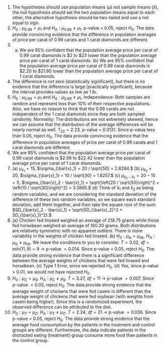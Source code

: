 1. The hypotheses should use population means ($\mu$) not sample means ($\bar{x}$), the null hypothesis should set the two population means equal to each other, the alternative hypothesis should be two-tailed and use a not equal to sign.
\addtocounter{enumi}{1}

1. $H_0: \mu_{0.99} = \mu_{1}$ and $H_A: \mu_{0.99} \ne \mu_{1}.$ p-value $<$ 0.05, reject $H_0.$ The data provide convincing evidence that the difference in population averages of price per carat of 0.99 carats and 1 carat diamonds are different.
\addtocounter{enumi}{1}

1. (a) We are 95% confident that the population average price per carat of 0.99 carat diamonds is \$2 to \$23 lower than the population average price per carat of 1 carat diamonds. (b) We are 95% confident that the population average price per carat of 0.99 carat diamonds is \$2.20 to \$21.80 lower than the population average price per carat of 1 carat diamonds.
\addtocounter{enumi}{1}

1. The difference is not zero (statistically significant), but there is no evidence that the difference is large (practically significant), because the interval provides values as low as 1 lb.
\addtocounter{enumi}{1}

1. $H_0: \mu_{0.99} = \mu_{1}$ and $H_A: \mu_{0.99} \ne \mu_{1}$. Independence: Both samples are random and represent less than 10% of their respective populations. Also, we have no reason to think that the 0.99 carats are not independent of the 1 carat diamonds since they are both sampled randomly. Normality: The distributions are not extremely skewed, hence we can assume that the distribution of the average differences will be nearly normal as well. $T_{22} = 2.23$, p-value = 0.0131. Since p-value less than 0.05, reject $H_0$. The data provide convincing evidence that the difference in population averages of price per carat of 0.99 carats and 1 carat diamonds are different.
\addtocounter{enumi}{1}

1. We are 95% confident that the population average price per carat of 0.99 carat diamonds is \$2.96 to \$22.42 lower than the population average price per carat of 1 carat diamonds.
\addtocounter{enumi}{1}

1. \(a) $\mu_{\bar{x}_1} = 15$, $\sigma_{\bar{x}_1} = 20 / \sqrt{50} = 2.8284.$ (b) $\mu_{\bar{x}_2} = 20$, $\sigma_{\bar{x}_1} = 10 / \sqrt{30} = 1.8257.$ (c) $\mu_{\bar{x}_2 - \bar{x}_1} = 20 - 15 = 5$, $\sigma_{\bar{x}_2 - \bar{x}_1} = \sqrt{\left(20 / \sqrt{50}\right)^2 + \left(10 / \sqrt{30}\right)^2} = 3.3665.$ (d) Think of $\bar{x}_1$ and $\bar{x}_2$ as being random variables, and we are considering the standard deviation of the difference of these two random variables, so we square each standard deviation, add them together, and then take the square root of the sum: $SD_{\bar{x}_2 - \bar{x}_1} = \sqrt{SD_{\bar{x}_2}^2 + SD_{\bar{x}_1}^2}.$
\addtocounter{enumi}{1}

1. \(a) Chicken fed linseed weighed an average of 218.75 grams while those fed horsebean weighed an average of 160.20 grams. Both distributions are relatively symmetric with no apparent outliers. There is more variability in the weights of chicken fed linseed. (b) $H_0: \mu_{ls} = \mu_{hb}$. $H_A: \mu_{ls} \ne \mu_{hb}$. We leave the conditions to you to consider. $T=3.02$, $df = min(11, 9) = 9$ $\to$ p-value $= 0.014$. Since p-value $<$ 0.05, reject $H_0$. The data provide strong evidence that there is a significant difference between the average weights of chickens that were fed linseed and horsebean. (c) Type 1 Error, since we rejected $H_0$. (d) Yes, since p-value $>$ 0.01, we would not have rejected $H_0$.
\addtocounter{enumi}{1}

1. $H_0: \mu_C = \mu_S$. $H_A: \mu_C \ne \mu_S$. $T = 3.27$, $df=11$ $\to$ p-value $= 0.007$. Since p-value $< 0.05$, reject $H_0$. The data provide strong evidence that the average weight of chickens that were fed casein is different than the average weight of chickens that were fed soybean (with weights from casein being higher). Since this is a randomized experiment, the observed difference can be attributed to the diet.
\addtocounter{enumi}{1}

1. $H_0: \mu_{T} = \mu_{C}$. $H_A: \mu_{T} \ne \mu_{C}$. $T=2.24$, $df=21$ $\to$ p-value $= 0.036$. Since p-value $<$ 0.05, reject $H_0$. The data provide strong evidence that the average food consumption by the patients in the treatment and control groups are different. Furthermore, the data indicate patients in the distracted eating (treatment) group consume more food than patients in the control group.
\addtocounter{enumi}{1}
